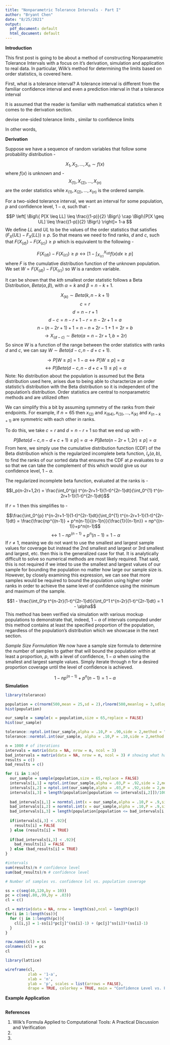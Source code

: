 ```yaml
---
title: "Nonparametric Tolerance Intervals - Part I"
author: "Bryant Chen"
date: "8/25/2021"
output:
  pdf_document: default
  html_document: default
---
```


**Introduction**

This first post is going to be about a method of constructing Nonparametric Tolerance Intervals with a focus on it's derivation, simulation and application to real data. In particular, Wilk's method for determining the limits based on order statistics, is covered here. 

First, what is a tolerance interval? A tolerance interval is different from the familiar confidence interval and even a prediction interval in that a tolerance interval 


It is assumed that the reader is familiar with mathematical statistics when it comes to the derivation section.


devise one-sided tolerance limits
, similar to confidence limits


In other words,

**Derivation**

Suppose we have a sequence of random variables that follow some probability distribution - 

$$X_1,X_2,...,X_n \sim f(x)$$ where $f(x)$ is unknown and - 
$$X_{(1)},X_{(2)},...,X_{(n)}$$ are the order statistics while $x_{(1)},x_{(2)},...,x_{(n)}$ is the ordered sample.

For a two-sided tolerance interval, we want an interval for some population, $p$ and confidence level, $1-a$, such that - 

$$P \left[ \Bigl\{ P[X \leq LL] \leq \frac{(1-p)}{2} \Bigr\} \cap \Bigl\{P[X \geq UL] \leq \frac{(1-p)}{2} \Bigr\} \right]= 1-a $$
We define $LL$ and $UL$ to be the values of the order statistics that satisfies $(F_X(UL) - F_X(LL)) \geq p$. So that means we need to find ranks, $d$ and $c$, such that $F(X_{(d)}) - F(X_{(c)}) \geq p$ which is equivalent to the following - 

$$F(X_{(d)}) - F(X_{(c)}) \geq p \leftrightarrow \left[1 - \int_{X_{(c)}}^{X_{(d)}} f(x) dx \geq p \right]$$ where $F$ is the cumulative distribution function of the unknown population. We set $W = F(X_{(d)}) - F(X_{(c)})$ so $W$ is a random variable.

It can be shown that the $kth$ smallest order statistic follows a Beta Distribution, $Beta(\alpha,\beta)$, with $\alpha = k$ and $\beta = n - k + 1$.

$$X_{(k)} \sim Beta(k,n-k+1)$$
$$c = r$$
$$d = n-r+1$$
$$d-c = n - r+1-r = n-2r+1 = a$$
$$n-(n-2r+1)+1 = n-n+2r-1+1 = 2r = b$$
$$\rightarrow X_{(d-c)} \sim Beta(a = n-2r+1, b = 2r)$$
So since $W$ is a function of the range between the order statistics with ranks $d$ and $c$, we can say $W \sim Beta(d-c,n-d+c+1)$.

$$\rightarrow P[W \geq p] = 1-\alpha \leftrightarrow P[W \leq p] = \alpha$$
$$\leftrightarrow P[Beta(d - c,n-d + c +1) \leq p] = \alpha$$
Note: No distribution about the population is assumed but the Beta distribution used here, arises due to being able to characterize an order statistic's distribution with the Beta distribution so it is independent of the population's distribution. Order statistics are central to nonparametric methods and are utilized often



We can simplify this a bit by assuming symmetry of the ranks from their endpoints. For example, if $n = 65$ then $x_{(2)}$ and $x_{(64)},x_{(3)},...,x_{(k)}$ and $x_{(n-k+1)}$ are symmetric with each other in ranks.

To do this, we take $c = r$ and $d = n-r+1$ so that we end up with -

$$P[Beta(d-c,n-d+c+1) \leq p] = \alpha \rightarrow P[Beta(n-2r+1,2r) \leq p] = \alpha$$
From here, we simply use the cumulative distribution function (CDF) of the Beta distribution which is the regularized incomplete beta function, $I_x(a,b)$, to find the ranks of our sorted data that ensures the CDF at $p$ evaluates to $\alpha$ so that we can take the complement of this which would give us our confidence level, $1-\alpha$.

The regularized incomplete beta function, evaluated at the ranks is - 

$$I_p(n-2r+1,2r) = \frac{\int_0^{p} t^{n-2r+1-1}(1-t)^{2r-1}dt}{\int_0^{1} t^{n-2r+1-1}(1-t)^{2r-1}dt}$$

If $r = 1$ then this simplifies to - 

$$\frac{\int_0^{p} t^{n-2r+1-1}(1-t)^{2r-1}dt}{\int_0^{1} t^{n-2r+1-1}(1-t)^{2r-1}dt} = \frac{\frac{np^{(n-1)} + p^n(n-1)}{(n-1)n}}{\frac{1}{(n-1)n}} = np^{(n-1)}+p^n(n-1)$$
$$\leftrightarrow 1-np^{(n-1)} + p^n(n-1) = 1-\alpha$$
If $r \ne 1$, meaning we do not want to use the smallest and largest sample values for coverage but instead the 2nd smallest and largest or 3rd smallest and largest, etc. then this is the generalized case for that. It is analytically difficult to solve so numerical methods are most likely required. That said, this is not required if we inted to use the smallest and largest values of our sample for bounding the population no matter how large our sample size is. However, by closely examining this expression, we can see that more samples would be required to bound the population using higher order ranks in order to achieve the same level of confidence using the minimum and maximum of the sample.

$$1 - \frac{\int_0^p t^{n-2r}(1-t)^{2r-1}dt}{\int_0^1 t^{n-2r}(1-t)^{2r-1}dt} = 1 - \alpha$$
This method has been verified via simulation with various mockup populations to demonstrate that, indeed, $1-\alpha %$ of intervals computed under this method contains at least the specified proportion of the population, regardless of the population's distribution which we showcase in the next section.

*Sample Size Formulation*
We now have a sample size formula to determine the number of samples to gather that will bound the population within at least a proportion, $p$, with a level of confidence, $1-\alpha$ when using the smallest and largest sample values. Simply iterate through $n$ for a desired proportion coverage until the level of confidence is achieved.

$$1 - np^{(n-1)} + p^n(n-1) = 1 - \alpha$$
**Simulation**

```r
library(tolerance)

population = c(rnorm(500,mean = 25,sd = 2),rlnorm(500,meanlog = 3,sdlog = sqrt(.25))) # fake population
hist(population)

our_sample = sample(x = population,size = 65,replace = FALSE)
hist(our_sample)

tolerance::nptol.int(our_sample,alpha = .10,P = .90,side = 2,method = "WILKS")
tolerance::normtol.int(our_sample, alpha = .10,P = .10,side = 2,method = "HE")

n = 1000 # of iterations
intervals = matrix(data = NA, nrow = n, ncol = 3)
bad_intervals = matrix(data = NA, nrow = n, ncol = 3) # showing what happens if you assume the wrong distribution
results = c()
bad_results = c()

for (i in 1:n){
  our_sample = sample(population,size = 65,replace = FALSE)
  intervals[i,1] = nptol.int(our_sample,alpha = .03,P = .92,side = 2,method = "WILKS")[3]$'2-sided.lower'
  intervals[i,2] = nptol.int(our_sample,alpha = .03,P = .92,side = 2,method = "WILKS")[4]$'2-sided.upper'
  intervals[i,3] = length(population[population <= intervals[i,2]])/1000 - length(population[population <= intervals[i,1]])/1000
  
  bad_intervals[i,1] = normtol.int(x = our_sample,alpha = .10,P = .9,side = 2,method = "HE")$'2-sided.lower'
  bad_intervals[i,2] = normtol.int(x = our_sample,alpha = .10,P = .9,side = 2,method = "HE")$'2-sided.upper'
  bad_intervals[i,3] = length(population[population <= bad_intervals[i,2]])/1000 - length(population[population <= bad_intervals[i,1]])/1000
  
  if(intervals[i,3] < .92){
    results[i] = FALSE
  } else (results[i] = TRUE)
  
  if(bad_intervals[i,3] < .92){
    bad_results[i] = FALSE
  } else (bad_results[i] = TRUE)
}

#intervals
sum(results)/n # confidence level
sum(bad_results)/n # confidence level

# Number of samples vs. confidence lvl vs. population coverage

ss = c(seq(40,120,by = 10))
pc = c(seq(.80,.99,by = .03))
cl = c()

cl = matrix(data = NA, nrow = length(ss),ncol = length(pc))
for(i in 1:length(ss)){
  for (j in 1:length(pc)){
    cl[i,j] = 1-ss[i]*pc[j]^(ss[i]-1) + (pc[j]^ss[i])*(ss[i]-1)
  }
}

row.names(cl) = ss
colnames(cl) = pc
cl

library(lattice)

wireframe(cl,
          zlab = '1-a',
          xlab = 'n',
          ylab = 'p', scales = list(arrows = FALSE),
          drape = TRUE, colorkey = TRUE, main = "Confidence Level vs. Population Coverage vs. Sample Size")

```

**Example Application**

```r

```

**References**

1. Wilk's Formula Applied to Computational Tools: A Practical Discussion and Verification
2. 
3. 
